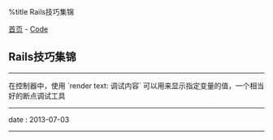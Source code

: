 %title Rails技巧集锦

[[../../index|首页]] - [[../index|Code]]
==Rails技巧集锦==
----
在控制器中，使用 `render text: 调试内容` 可以用来显示指定变量的值，一个相当好的断点调试工具
----
<red>date</red> : 2013-07-03
----

